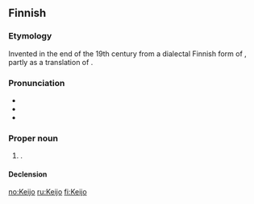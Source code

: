 ==Finnish==

===Etymology===
Invented in the end of the 19th century from a dialectal Finnish form of {{term|keiju||elf|lang=fi}}, partly as a translation of {{etyl|sv|fi}} {{term|Alf|lang=sv}}.

===Pronunciation===
* {{IPA|lang=fi|[ˈkeijːo]}}
* {{rhymes|eijːo|lang=fi}}
* {{hyphenation|Kei|jo}}

===Proper noun===
{{fi-proper noun}}

# {{given name|male|lang=fi}}.

====Declension====
{{fi-decl-valo|Keij}}

[[no:Keijo]]
[[ru:Keijo]]
[[fi:Keijo]]